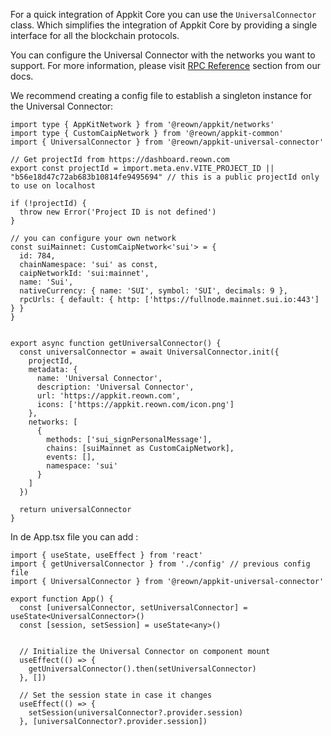 For a quick integration of Appkit Core you can use the `UniversalConnector` class. Which simplifies the integration of Appkit Core by providing a single interface for all the blockchain protocols.

You can configure the Universal Connector with the networks you want to support.
For more information, please visit [RPC Reference](https://docs.reown.com/advanced/multichain/rpc-reference/cosmos-rpc) section from our docs.

We recommend creating a config file to establish a singleton instance for the Universal Connector:

```tsx
import type { AppKitNetwork } from '@reown/appkit/networks'
import type { CustomCaipNetwork } from '@reown/appkit-common'
import { UniversalConnector } from '@reown/appkit-universal-connector'

// Get projectId from https://dashboard.reown.com
export const projectId = import.meta.env.VITE_PROJECT_ID || "b56e18d47c72ab683b10814fe9495694" // this is a public projectId only to use on localhost

if (!projectId) {
  throw new Error('Project ID is not defined')
}

// you can configure your own network
const suiMainnet: CustomCaipNetwork<'sui'> = {
  id: 784,
  chainNamespace: 'sui' as const,
  caipNetworkId: 'sui:mainnet',
  name: 'Sui',
  nativeCurrency: { name: 'SUI', symbol: 'SUI', decimals: 9 },
  rpcUrls: { default: { http: ['https://fullnode.mainnet.sui.io:443'] } }
}


export async function getUniversalConnector() {
  const universalConnector = await UniversalConnector.init({
    projectId,
    metadata: {
      name: 'Universal Connector',
      description: 'Universal Connector',
      url: 'https://appkit.reown.com',
      icons: ['https://appkit.reown.com/icon.png']
    },
    networks: [
      {
        methods: ['sui_signPersonalMessage'],
        chains: [suiMainnet as CustomCaipNetwork],
        events: [],
        namespace: 'sui'
      }
    ]
  })

  return universalConnector
}
```

In de App.tsx file you can add :

```tsx
import { useState, useEffect } from 'react'
import { getUniversalConnector } from './config' // previous config file
import { UniversalConnector } from '@reown/appkit-universal-connector'

export function App() {
  const [universalConnector, setUniversalConnector] = useState<UniversalConnector>()
  const [session, setSession] = useState<any>()

  
  // Initialize the Universal Connector on component mount
  useEffect(() => {
    getUniversalConnector().then(setUniversalConnector)
  }, [])

  // Set the session state in case it changes
  useEffect(() => {
    setSession(universalConnector?.provider.session)
  }, [universalConnector?.provider.session])
```
